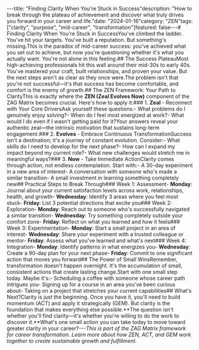 ---title: "Finding Clarity When You're Stuck in Success"description: "How to break through the plateau of achievement and discover what truly drives you forward in your career and life."date: "2024-01-16"category: "ZEN"tags: ["clarity", "purpose", "mid-career", "transformation"]featured: false---# Finding Clarity When You're Stuck in SuccessYou've climbed the ladder. You've hit your targets. You've built a reputation. But something's missing.This is the paradox of mid-career success: you've achieved what you set out to achieve, but now you're questioning whether it's what you actually want. You're not alone in this feeling.## The Success PlateauMost high-achieving professionals hit this wall around their mid-30s to early 40s. You've mastered your craft, built relationships, and proven your value. But the next steps aren't as clear as they once were.The problem isn't that you're not successful—it's that success has become comfortable, and comfort is the enemy of growth.## The ZEN Framework: Your Path to ClarityThis is exactly where the **ZEN (Zeal Evolves Now)** component of the ZAG Matrix becomes crucial. Here's how to apply it:### 1. **Zeal** - Reconnect with Your Core DriversAsk yourself these questions:- What problems do I genuinely enjoy solving?- When do I feel most energized at work?- What would I do even if I wasn't getting paid for it?Your answers reveal your authentic zeal—the intrinsic motivation that sustains long-term engagement.### 2. **Evolves** - Embrace Continuous TransformationSuccess isn't a destination; it's a journey of constant evolution. Consider:- What skills do I need to develop for the next phase?- How can I expand my impact beyond my current role?- What new challenges would stretch me in meaningful ways?### 3. **Now** - Take Immediate ActionClarity comes through action, not endless contemplation. Start with:- A 30-day experiment in a new area of interest- A conversation with someone who's made a similar transition- A small investment in learning something completely new## Practical Steps to Break Through### Week 1: Assessment- **Monday**: Journal about your current satisfaction levels across work, relationships, health, and growth- **Wednesday**: Identify 3 areas where you feel most stuck- **Friday**: List 3 potential directions that excite you### Week 2: Exploration- **Monday**: Reach out to someone who's successfully navigated a similar transition- **Wednesday**: Try something completely outside your comfort zone- **Friday**: Reflect on what you learned and how it feels### Week 3: Experimentation- **Monday**: Start a small project in an area of interest- **Wednesday**: Share your experiment with a trusted colleague or mentor- **Friday**: Assess what you've learned and what's next### Week 4: Integration- **Monday**: Identify patterns in what energizes you- **Wednesday**: Create a 90-day plan for your next phase- **Friday**: Commit to one significant action that moves you forward## The Power of Small WinsRemember, transformation doesn't happen overnight. It's the accumulation of small, consistent actions that create lasting change.Start with one small step today. Maybe it's:- Scheduling a coffee with someone whose career path intrigues you- Signing up for a course in an area you've been curious about- Taking on a project that stretches your current capabilities## What's Next?Clarity is just the beginning. Once you have it, you'll need to build momentum (ACT) and apply it strategically (GEM). But clarity is the foundation that makes everything else possible.**The question isn't whether you'll find clarity—it's whether you're willing to do the work to discover it.**What's one small action you can take today to move toward greater clarity in your career?---*This is part of the ZAG Matrix framework for career transformation. Learn more about how ZEN, ACT, and GEM work together to create sustainable growth and fulfillment.* 